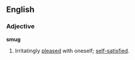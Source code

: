 ==English==

===Adjective===
'''smug'''
# Irritatingly [[pleased]] with oneself; [[self-satisfied]].